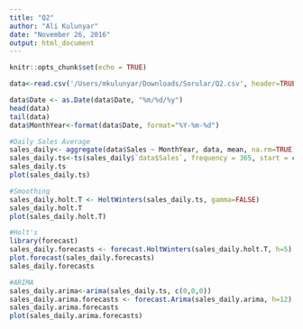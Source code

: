 ```yaml
---
title: "Q2"
author: "Ali Kulunyar"
date: "November 26, 2016"
output: html_document
---
```


```r
knitr::opts_chunk$set(echo = TRUE)
```


```r
data<-read.csv('/Users/mkulunyar/Downloads/Sorular/Q2.csv', header=TRUE, stringsAsFactors=FALSE)

data$Date <- as.Date(data$Date, "%m/%d/%y")
head(data)
tail(data)
data$MonthYear<-format(data$Date, format="%Y-%m-%d")

#Daily Sales Average
sales_daily<- aggregate(data$Sales ~ MonthYear, data, mean, na.rm=TRUE)
sales_daily.ts<-ts(sales_daily$`data$Sales`, frequency = 365, start = c(2014))
sales_daily.ts
plot(sales_daily.ts)

#Smoothing
sales_daily.holt.T <- HoltWinters(sales_daily.ts, gamma=FALSE)
sales_daily.holt.T
plot(sales_daily.holt.T)

#Holt's
library(forecast)
sales_daily.forecasts <- forecast.HoltWinters(sales_daily.holt.T, h=5)  
plot.forecast(sales_daily.forecasts)
sales_daily.forecasts

#ARIMA
sales_daily.arima<-arima(sales_daily.ts, c(0,0,0))  
sales_daily.arima.forecasts <- forecast.Arima(sales_daily.arima, h=12)
sales_daily.arima.forecasts
plot(sales_daily.arima.forecasts)




```


